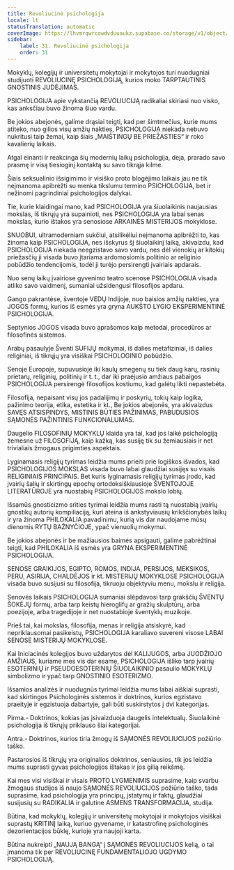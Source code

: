 ```yaml
---
title: Revoliucinė psichologija
locale: lt
statusTranslation: automatic
coverImage: https://lhvmrqwrcowdvduuaukz.supabase.co/storage/v1/object/public/strapi-uploads/small_cover-educacion-fundamental.webp-2d51a7828a2b1309555be27f7e2a61a0.webp
sidebar:
    label: 31. Revoliucinė psichologija
    order: 31
---
```

Mokyklų, kolegijų ir universitetų mokytojai ir mokytojos turi nuodugniai studijuoti REVOLIUCINĘ PSICHOLOGIJĄ, kurios moko TARPTAUTINIS GNOSTINIS JUDĖJIMAS.

PSICHOLOGIJA apie vykstančią REVOLIUCIJĄ radikaliai skiriasi nuo visko, kas anksčiau buvo žinoma šiuo vardu.

Be jokios abejonės, galime drąsiai teigti, kad per šimtmečius, kurie mums atiteko, nuo gilios visų amžių nakties, PSICHOLOGIJA niekada nebuvo nukritusi taip žemai, kaip šiais „MAIŠTINGŲ BE PRIEŽASTIES“ ir roko kavalierių laikais.

Atgal einanti ir reakcinga šių modernių laikų psichologija, deja, prarado savo prasmę ir visą tiesioginį kontaktą su savo tikrąja kilme.

Šiais seksualinio išsigimimo ir visiško proto blogėjimo laikais jau ne tik neįmanoma apibrėžti su menka tikslumu termino PSICHOLOGIJA, bet ir nežinomi pagrindiniai psichologijos dalykai.

Tie, kurie klaidingai mano, kad PSICHOLOGIJA yra šiuolaikinis naujausias mokslas, iš tikrųjų yra supainioti, nes PSICHOLOGIJA yra labai senas mokslas, kurio ištakos yra senosiose ARKAINĖS MISTERIJOS mokyklose.

SNUOBUI, ultramoderniam sukčiui, atsilikėliui neįmanoma apibrėžti to, kas žinoma kaip PSICHOLOGIJA, nes išskyrus šį šiuolaikinį laiką, akivaizdu, kad PSICHOLOGIJA niekada neegzistavo savo vardu, nes dėl vienokių ar kitokių priežasčių ji visada buvo įtariama ardomosiomis politinio ar religinio pobūdžio tendencijomis, todėl ji turėjo persirengti įvairiais apdarais.

Nuo senų laikų įvairiose gyvenimo teatro scenose PSICHOLOGIJA visada atliko savo vaidmenį, sumaniai užsidengusi filosofijos apdaru.

Gango pakrantėse, šventoje VEDŲ Indijoje, nuo baisios amžių nakties, yra JOGOS formų, kurios iš esmės yra gryna AUKŠTO LYGIO EKSPERIMENTINĖ PSICHOLOGIJA.

Septynios JOGOS visada buvo aprašomos kaip metodai, procedūros ar filosofinės sistemos.

Arabų pasaulyje Šventi SUFIJŲ mokymai, iš dalies metafiziniai, iš dalies religiniai, iš tikrųjų yra visiškai PSICHOLOGINIO pobūdžio.

Senoje Europoje, supuvusioje iki kaulų smegenų su tiek daug karų, rasinių prietarų, religinių, politinių ir t. t., dar iki praėjusio amžiaus pabaigos PSICHOLOGIJA persirengė filosofijos kostiumu, kad galėtų likti nepastebėta.

Filosofija, nepaisant visų jos padalijimų ir poskyrių, tokių kaip logika, pažinimo teorija, etika, estetika ir kt., Be jokios abejonės, yra akivaizdus SAVĘS ATSISPINDYS, MISTINIS BŪTIES PAŽINIMAS, PABUDUSIOS SĄMONĖS PAŽINTINIS FUNKCIONALUMAS.

Daugelio FILOSOFINIŲ MOKYKLŲ klaida yra tai, kad jos laikė psichologiją žemesne už FILOSOFIJĄ, kaip kažką, kas susiję tik su žemiausiais ir net trivialiais žmogaus prigimties aspektais.

Lyginamasis religijų tyrimas leidžia mums prieiti prie logiškos išvados, kad PSICHOLOGIJOS MOKSLAS visada buvo labai glaudžiai susijęs su visais RELIGINIAIS PRINCIPAIS. Bet kuris lyginamasis religijų tyrimas įrodo, kad įvairių šalių ir skirtingų epochų ortodoksiškiausioje ŠVENTOJOJE LITERATŪROJE yra nuostabių PSICHOLOGIJOS mokslo lobių.

Išsamūs gnosticizmo srities tyrimai leidžia mums rasti tą nuostabią įvairių gnostikų autorių kompiliaciją, kuri ateina iš ankstyviausių krikščionybės laikų ir yra žinoma PHILOKALIA pavadinimu, kurią vis dar naudojame mūsų dienomis RYTŲ BAŽNYČIOJE, ypač vienuolių mokymui.

Be jokios abejonės ir be mažiausios baimės apsigauti, galime pabrėžtinai teigti, kad PHILOKALIA iš esmės yra GRYNA EKSPERIMENTINĖ PSICHOLOGIJA.

SENOSE GRAIKIJOS, EGIPTO, ROMOS, INDIJA, PERSIJOS, MEKSIKOS, PERU, ASIRIJA, CHALDĖJOS ir kt. MISTERIJŲ MOKYKLOSE PSICHOLOGIJA visada buvo susijusi su filosofija, tikruoju objektyviu menu, mokslu ir religija.

Senovės laikais PSICHOLOGIJA sumaniai slėpdavosi tarp grakščių ŠVENTŲ ŠOKĖJŲ formų, arba tarp keistų hieroglifų ar gražių skulptūrų, arba poezijoje, arba tragedijoje ir net nuostabioje šventyklų muzikoje.

Prieš tai, kai mokslas, filosofija, menas ir religija atsiskyrė, kad nepriklausomai pasikeistų, PSICHOLOGIJA karaliavo suvereni visose LABAI SENOSE MISTERIJŲ MOKYKLOSE.

Kai Iniciacinės kolegijos buvo uždarytos dėl KALIJUGOS, arba JUODŽIOJO AMŽIAUS, kuriame mes vis dar esame, PSICHOLOGIJA išliko tarp įvairių ESOTERINIŲ ir PSEUDOESOTERINIŲ ŠIUOLAIKINIO pasaulio MOKYKLŲ simbolizmo ir ypač tarp GNOSTINIO ESOTERIZMO.

Išsamios analizės ir nuodugnūs tyrimai leidžia mums labai aiškiai suprasti, kad skirtingos Psichologinės sistemos ir doktrinos, kurios egzistavo praeityje ir egzistuoja dabartyje, gali būti suskirstytos į dvi kategorijas.

Pirma.- Doktrinos, kokias jas įsivaizduoja daugelis intelektualų. Šiuolaikinė psichologija iš tikrųjų priklauso šiai kategorijai.

Antra.- Doktrinos, kurios tiria žmogų iš SĄMONĖS REVOLIUCIJOS požiūrio taško.

Pastarosios iš tikrųjų yra originalios doktrinos, seniausios, tik jos leidžia mums suprasti gyvas psichologijos ištakas ir jos gilią reikšmę.

Kai mes visi visiškai ir visais PROTO LYGMENIMIS suprasime, kaip svarbu žmogaus studijos iš naujo SĄMONĖS REVOLIUCIJOS požiūrio taško, tada suprasime, kad psichologija yra principų, įstatymų ir faktų, glaudžiai susijusių su RADIKALIA ir galutine ASMENS TRANSFORMACIJA, studija.

Būtina, kad mokyklų, kolegijų ir universitetų mokytojai ir mokytojos visiškai suprastų KRITINĮ laiką, kuriuo gyvename, ir katastrofinę psichologinės dezorientacijos būklę, kurioje yra naujoji karta.

Būtina nukreipti „NAUJĄ BANGĄ“ į SĄMONĖS REVOLIUCIJOS kelią, o tai įmanoma tik per REVOLIUCINĘ FUNDAMENTALIOJO UGDYMO PSICHOLOGIJĄ.

